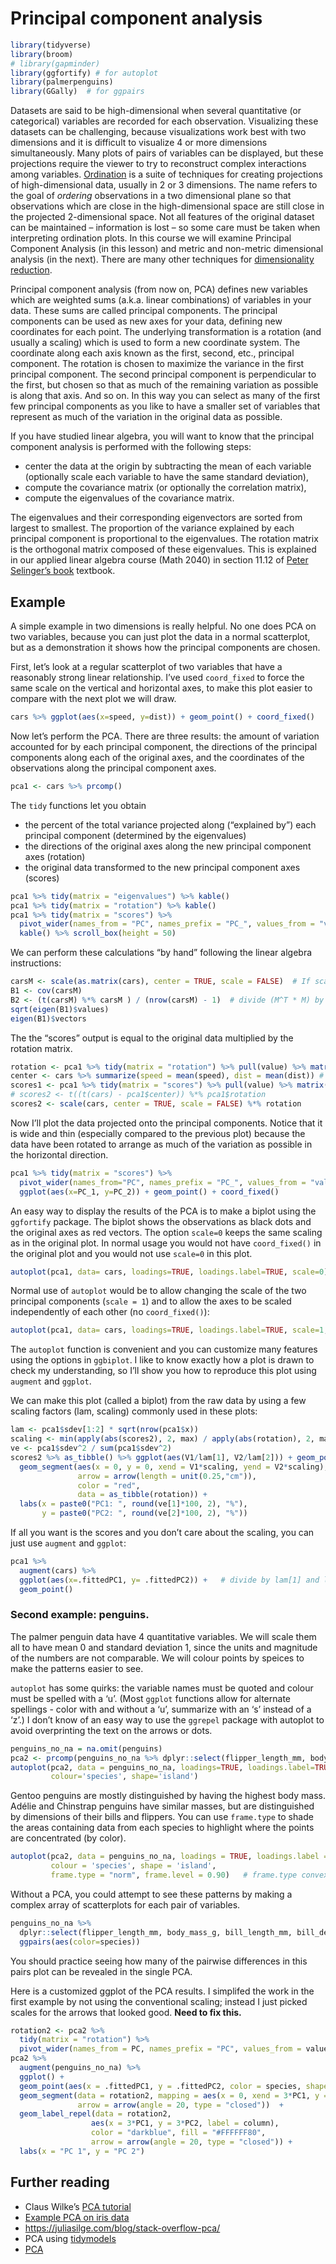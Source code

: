 # Principal component analysis {#PCA}

```r
library(tidyverse)
library(broom)
# library(gapminder)
library(ggfortify) # for autoplot
library(palmerpenguins)
library(GGally)  # for ggpairs
```

Datasets are said to be high-dimensional when several quantitative (or categorical) variables are recorded for each observation. Visualizing these datasets can be challenging, because visualizations work best with two dimensions and it is difficult to visualize 4 or more dimensions simultaneously. Many plots of pairs of variables can be displayed, but these projections require the viewer to try to reconstruct complex interactions among variables. [Ordination](https://en.wikipedia.org/wiki/Ordination_(statistics)) is a suite of techniques for creating projections of high-dimensional data, usually in 2 or 3 dimensions. The name refers to the goal of *ordering* observations in a two dimensional plane so that observations which are close in the high-dimensional space are still close in the projected 2-dimensional space. Not all features of the original dataset can be maintained -- information is lost -- so some care must be taken when interpreting ordination plots. In this course we will examine Principal Component Analysis (in this lesson) and metric and non-metric dimensional analysis (in the next). There are many other techniques for [dimensionality reduction](https://en.wikipedia.org/wiki/Dimensionality_reduction).

Principal component analysis (from now on, PCA) defines new variables which are weighted sums (a.k.a. linear combinations) of variables in your data. These sums are called principal components. The principal components can be used as new axes for your data, defining new coordinates for each point. The underlying transformation is a rotation (and usually a scaling) which is used to form a new coordinate system. The coordinate along each axis known as the first, second, etc., principal component. The rotation is chosen to maximize the variance in the first principal component. The second principal component is perpendicular to the first, but chosen so that as much of the remaining variation as possible is along that axis. And so on. In this way you can select as many of the first few principal components as you like to have a smaller set of variables that represent as much of the variation in the original data as possible.

If you have studied linear algebra, you will want to know that the principal component analysis is performed with the following steps:

* center the data at the origin by subtracting the mean of each variable (optionally scale each variable to have the same standard deviation),
* compute the covariance matrix (or optionally the correlation matrix),
* compute the eigenvalues of the covariance matrix. 

The eigenvalues and their corresponding eigenvectors are sorted from largest to smallest. 
The proportion of the variance explained by each principal component is proportional to the eigenvalues.
The rotation matrix is the orthogonal matrix composed of these eigenvalues. 
This is explained in our applied linear algebra course (Math 2040) in section 11.12 of [Peter Selinger's book](https://www.mathstat.dal.ca/~selinger/linear-algebra/) textbook. 

## Example 

A simple example in two dimensions is really helpful. No one does PCA on two variables, because you can just plot the data in a normal scatterplot, but as a demonstration it shows how the principal components are chosen.

First, let's look at a regular scatterplot of two variables that have a reasonably strong linear relationship. I've used `coord_fixed` to force the same scale on the vertical and horizontal axes, to make this plot easier to compare with the next plot we will draw.

```r
cars %>% ggplot(aes(x=speed, y=dist)) + geom_point() + coord_fixed()
```

Now let's perform the PCA. There are three results: the amount of variation accounted for by each principal component, the directions of the principal components along each of the original axes, and the coordinates of the observations along the principal component axes.

```r
pca1 <- cars %>% prcomp()
```

The `tidy` functions let you obtain

-   the percent of the total variance projected along ("explained by") each principal component (determined by the eigenvalues)
-   the directions of the original axes along the new principal component axes (rotation)
-   the original data transformed to the new principal component axes (scores)

```r
pca1 %>% tidy(matrix = "eigenvalues") %>% kable()
pca1 %>% tidy(matrix = "rotation") %>% kable()
pca1 %>% tidy(matrix = "scores") %>% 
  pivot_wider(names_from = "PC", names_prefix = "PC_", values_from = "value") %>% 
  kable() %>% scroll_box(height = 50)
```

We can perform these calculations "by hand" following the linear algebra instructions:

```r
carsM <- scale(as.matrix(cars), center = TRUE, scale = FALSE)  # If scale = TRUE, then use correlation matrix below
B1 <- cov(carsM)  
B2 <- (t(carsM) %*% carsM ) / (nrow(carsM) - 1)  # divide (M^T * M) by N-1 to get covariance matrix
sqrt(eigen(B1)$values)
eigen(B1)$vectors
```

The the "scores" output is equal to the original data multiplied by the rotation matrix.

```r
rotation <- pca1 %>% tidy(matrix = "rotation") %>% pull(value) %>% matrix(2, 2)  # also available as  pca1$rotation
center <- cars %>% summarize(speed = mean(speed), dist = mean(dist)) # also available as pca1$center
scores1 <- pca1 %>% tidy(matrix = "scores") %>% pull(value) %>% matrix(ncol = 2, byrow = TRUE)
# scores2 <- t((t(cars) - pca1$center)) %*% pca1$rotation
scores2 <- scale(cars, center = TRUE, scale = FALSE) %*% rotation
```

Now I'll plot the data projected onto the principal components. Notice that it is wide and thin (especially compared to the previous plot) because the data have been rotated to arrange as much of the variation as possible in the horizontal direction.

```r
pca1 %>% tidy(matrix = "scores") %>% 
  pivot_wider(names_from="PC", names_prefix = "PC_", values_from = "value") %>%
  ggplot(aes(x=PC_1, y=PC_2)) + geom_point() + coord_fixed()
```

An easy way to display the results of the PCA is to make a biplot using the `ggfortify` package. The biplot shows the observations as black dots and the original axes as red vectors. The option `scale=0` keeps the same scaling as in the original plot. In normal usage you would not have `coord_fixed()` in the original plot and you would not use `scale=0` in this plot.

```r
autoplot(pca1, data= cars, loadings=TRUE, loadings.label=TRUE, scale=0) + coord_equal()
```

Normal use of `autoplot` would be to allow changing the scale of the two principal components (`scale = 1`) and to allow the axes to be scaled independently of each other (no `coord_fixed()`):

```r
autoplot(pca1, data= cars, loadings=TRUE, loadings.label=TRUE, scale=1, variance_percentage = TRUE)
```

The `autoplot` function is convenient and you can customize many features using the options in `ggbiplot`.  I like to know exactly how a plot is drawn to check my understanding, so I'll show you how to reproduce this plot using `augment` and `ggplot`.

We can make this plot (called a biplot) from the raw data by using a few scaling factors (lam, scaling) commonly used in these plots:

```r
lam <- pca1$sdev[1:2] * sqrt(nrow(pca1$x))
scaling <- min(apply(abs(scores2), 2, max) / apply(abs(rotation), 2, max) / lam) * 0.8
ve <- pca1$sdev^2 / sum(pca1$sdev^2)
scores2 %>% as_tibble() %>% ggplot(aes(V1/lam[1], V2/lam[2])) + geom_point()  + 
  geom_segment(aes(x = 0, y = 0, xend = V1*scaling, yend = V2*scaling), 
               arrow = arrow(length = unit(0.25,"cm")),
               color = "red",
               data = as_tibble(rotation)) +
  labs(x = paste0("PC1: ", round(ve[1]*100, 2), "%"),
       y = paste0("PC2: ", round(ve[2]*100, 2), "%"))
```

If all you want is the scores and you don't care about the scaling, you can just use `augment` and `ggplot`:

```r
pca1 %>%
  augment(cars) %>%
  ggplot(aes(x=.fittedPC1, y= .fittedPC2)) +   # divide by lam[1] and lam[2] to get the scaled version
  geom_point()
```

### Second example: penguins.

The palmer penguin data have 4 quantitative variables. We will scale them all to have mean 0 and standard deviation 1, since the units and magnitude of the numbers are not comparable. We will colour points by speices to make the patterns easier to see.

`autoplot` has some quirks: the variable names must be quoted and colour must be spelled with a 'u'. (Most `ggplot` functions allow for alternate spellings - color with and without a 'u', summarize with an 's' instead of a 'z'.) I don't know of an easy way to use the `ggrepel` package with autoplot to avoid overprinting the text on the arrows or dots.

```r
penguins_no_na = na.omit(penguins)
pca2 <- prcomp(penguins_no_na %>% dplyr::select(flipper_length_mm, body_mass_g, bill_length_mm, bill_depth_mm), scale=TRUE )
autoplot(pca2, data = penguins_no_na, loadings=TRUE, loadings.label=TRUE,
         colour='species', shape='island')
```

Gentoo penguins are mostly distinguished by having the highest body mass. Adélie and Chinstrap penguins have similar masses, but are distinguished by dimensions of their bills and flippers. You can use `frame.type` to shade the areas containing 
data from each species to highlight where the points are concentrated (by color).

```r
autoplot(pca2, data = penguins_no_na, loadings = TRUE, loadings.label = TRUE,
         colour = 'species', shape = 'island', 
         frame.type = "norm", frame.level = 0.90)   # frame.type convex, norm, euclid, t; see ?ggbiplot
```

Without a PCA, you could attempt to see these patterns by making a complex array of scatterplots for each pair of variables.

```r
penguins_no_na %>% 
  dplyr::select(flipper_length_mm, body_mass_g, bill_length_mm, bill_depth_mm, species) %>% 
  ggpairs(aes(color=species))
```

You should practice seeing how many of the pairwise differences in this pairs plot can be revealed in the single PCA.

Here is a customized ggplot of the PCA results. I simplifed the work in the first example by not using the conventional scaling; instead I just picked scales for the arrows that looked good. **Need to fix this.**

```r
rotation2 <- pca2 %>% 
  tidy(matrix = "rotation") %>%
  pivot_wider(names_from = PC, names_prefix = "PC", values_from = value) 
pca2 %>%
  augment(penguins_no_na) %>%
  ggplot() +
  geom_point(aes(x = .fittedPC1, y = .fittedPC2, color = species, shape = island)) +
  geom_segment(data = rotation2, mapping = aes(x = 0, xend = 3*PC1, y = 0, yend = 3*PC2), color = "blue",
               arrow = arrow(angle = 20, type = "closed"))  +
  geom_label_repel(data = rotation2,
                  aes(x = 3*PC1, y = 3*PC2, label = column), 
                  color = "darkblue", fill = "#FFFFFF80",
                  arrow = arrow(angle = 20, type = "closed")) +
  labs(x = "PC 1", y = "PC 2")
```



## Further reading

-   Claus Wilke's [PCA tutorial](https://clauswilke.com/blog/2020/09/07/pca-tidyverse-style/)
-   [Example PCA on iris data](https://bookdown.org/Maxine/r4ds/examples.html)
-   <https://juliasilge.com/blog/stack-overflow-pca/>
-   PCA using [tidymodels](https://juliasilge.com/blog/cocktail-recipes-umap/)
-   [PCA](https://melinaluethje.com/2020/11/12/multivariate-ordinations-101/)
